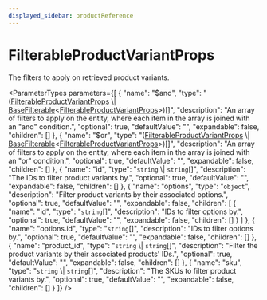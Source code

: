 ```yaml
---
displayed_sidebar: productReference
---
```



# FilterableProductVariantProps

The filters to apply on retrieved product variants.

<ParameterTypes parameters={[
  {
    "name": "$and",
    "type": "([FilterableProductVariantProps](product.FilterableProductVariantProps.mdx) \\| [BaseFilterable](product.BaseFilterable.mdx)&#60;[FilterableProductVariantProps](product.FilterableProductVariantProps.mdx)&#62;)[]",
    "description": "An array of filters to apply on the entity, where each item in the array is joined with an \"and\" condition.",
    "optional": true,
    "defaultValue": "",
    "expandable": false,
    "children": []
  },
  {
    "name": "$or",
    "type": "([FilterableProductVariantProps](product.FilterableProductVariantProps.mdx) \\| [BaseFilterable](product.BaseFilterable.mdx)&#60;[FilterableProductVariantProps](product.FilterableProductVariantProps.mdx)&#62;)[]",
    "description": "An array of filters to apply on the entity, where each item in the array is joined with an \"or\" condition.",
    "optional": true,
    "defaultValue": "",
    "expandable": false,
    "children": []
  },
  {
    "name": "id",
    "type": "`string` \\| `string`[]",
    "description": "The IDs to filter product variants by.",
    "optional": true,
    "defaultValue": "",
    "expandable": false,
    "children": []
  },
  {
    "name": "options",
    "type": "`object`",
    "description": "Filter product variants by their associated options.",
    "optional": true,
    "defaultValue": "",
    "expandable": false,
    "children": [
      {
        "name": "id",
        "type": "`string`[]",
        "description": "IDs to filter options by.",
        "optional": true,
        "defaultValue": "",
        "expandable": false,
        "children": []
      }
    ]
  },
  {
    "name": "options.id",
    "type": "`string`[]",
    "description": "IDs to filter options by.",
    "optional": true,
    "defaultValue": "",
    "expandable": false,
    "children": []
  },
  {
    "name": "product_id",
    "type": "`string` \\| `string`[]",
    "description": "Filter the product variants by their associated products' IDs.",
    "optional": true,
    "defaultValue": "",
    "expandable": false,
    "children": []
  },
  {
    "name": "sku",
    "type": "`string` \\| `string`[]",
    "description": "The SKUs to filter product variants by.",
    "optional": true,
    "defaultValue": "",
    "expandable": false,
    "children": []
  }
]} />
